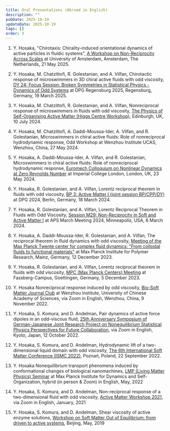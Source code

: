 ```yaml
---
title: Oral Presentations (Abroad in English)
description: ""
pubDate: 2025-10-19
updateDate: 2025-10-19
tags: []
order: 3
---
```


1. Y. Hosaka, "Chirotaxis: Chirality-induced orientational dynamics of active particles
   in fluidic systems",
   [A Workshop on Non-Reciprocity Across Scales](https://www.fluidlab.nl/nras25) at University of Amsterdam, Amsterdam, The Netherlands, 21 May 2025.

1. Y. Hosaka, M. Chatzittofi, R. Golestanian, and A. Vilfan,
   Chirotactic response of microswimmers in 3D chiral active fluids with odd viscosity,
   [DY 24: Focus Session: Broken Symmetries in Statistical Physics - Dynamics of Odd Systems](https://www.dpg-verhandlungen.de/year/2025/conference/regensburg/part/dy/session/24/contribution/9) at DPG Regensburg 2025, Regensburg, Germany, 19 March 2025.

1. Y. Hosaka, M. Chatzittofi, R. Golestanian, and A. Vilfan,
   Nonreciprocal response of microswimmers in fluids with odd viscosity,
   [The Physics of Self-Organising Active Matter (Higgs Centre Workshop)](https://indico.ph.ed.ac.uk/event/281/), Edinburgh, UK, 10 July 2024.

1. Y. Hosaka, M. Chatzittofi, A. Daddi-Moussa-Ider, A. Vilfan, and R. Golestanian,
   Microswimmers in chiral active fluids: Role of nonreciprocal hydrodynamic response,
   Odd Workshop at Wenzhou Institute UCAS, Wenzhou, China, 27 May 2024.

1. Y. Hosaka, A. Daddi-Moussa-Ider, A. Vilfan, and R. Golestanian,
   Microswimmers in chiral active fluids: Role of nonreciprocal hydrodynamic response,
   [Euromech Colloquium on Nonlinear Dynamics at Zero Reynolds Number](https://645.euromech.org/) at Imperial College London, London, UK, 23 May 2024.

1. Y. Hosaka, R. Golestanian, and A. Vilfan,
   Lorentz reciprocal theorem in fluids with odd viscosity,
   [BP 3: Active Matter I (joint session BP/CPP/DY)](https://www.dpg-verhandlungen.de/year/2024/conference/berlin/part/bp/session/3/contribution/3) at DPG 2024, Berlin, Germany, 18 March 2024.

1. Y. Hosaka, R. Golestanian, and A. Vilfan,
   Lorentz Reciprocal Theorem in Fluids with Odd Viscosity,
   [Session M29: Non-Reciprocity in Soft and Active Matter I](https://meetings.aps.org/Meeting/MAR24/Session/M29.6) at APS March Meeting 2024, Minneapolis, USA, 6 March 2024.

1. Y. Hosaka, A. Daddi-Moussa-Ider, R. Golestanian, and A. Vilfan,
   The reciprocal theorem in fluid dynamics with odd viscosity,
   [Meeting of the Max Planck Twente center for complex fluid dynamics:
   "From colloidal fluids to functional materials"](https://www.mpg.de/11070454/twente-center-complex-fluid-dynamics) at Max Planck Institute for Polymer Research, Mainz, Germany, 12 December 2023.

1. Y. Hosaka, R. Golestanian, and A. Vilfan,
   Lorentz reciprocal theorem in fluids with odd viscosity,
   [MPC (Max Planck Centers) Meeting](https://www.mpg.de/11070454/twente-center-complex-fluid-dynamics) at Fassberg-Campus, Goettingen, Germany, 5 December 2023.

1. Y. Hosaka
   Nonreciprocal response induced by odd viscosity,
   [Bio-Soft Matter Journal Club](http://biosoft.world.coocan.jp/journal.html) at Wenzhou Institute, University of Chinese Academy of Sciences, via Zoom in English, Wenzhou, China, 9 November 2022.

1. Y. Hosaka, S. Komura, and D. Andelman,
   Pair dynamics of active force dipoles in an odd-viscous fluid,
   [25th Anniversary Symposium of German-Japanese Joint Research Project on Nonequilibrium Statistical Physics Perspectives for Future Collaboration](https://www2.yukawa.kyoto-u.ac.jp/~german-japan2022/program.php), via Zoom in English, Kyoto, Japan, 12 October 2022.

1. Y. Hosaka, S. Komura, and D. Andelman,
   Hydrodynamic lift of a two-dimensional liquid domain with odd viscosity,
   [The 6th International Soft Matter Conference (ISMC 2022)](http://ismc2022.home.amu.edu.pl/), Poznań, Poland, 22 September 2022.

1. Y. Hosaka
   Nonequilibrium transport phenomena induced by conformational changes of biological nanomachines,
   [LMP (Living Matter Physics) Seminar](https://www.ds.mpg.de/events/31185/2247) at Max Planck Institute for Dynamics and Self-Organization, hybrid (in person & Zoom) in English, May, 2022

1. Y. Hosaka, S. Komura, and D. Andelman,
   Non-reciprocal response of a two-dimensional fluid with odd viscosity,
   [Active Matter Workshop 2021](https://sites.google.com/view/activematter2021), via Zoom in English, January, 2021

1. Y. Hosaka, S. Komura, and D. Andelman,
   Shear viscosity of active enzyme solutions,
   [Workshop on Soft Matter Out of Equilibrium: from driven to active systems](https://kits.ucas.ac.cn/index.php/events/workshop/165-2019-workshop-smoe), Beijing, May, 2019
